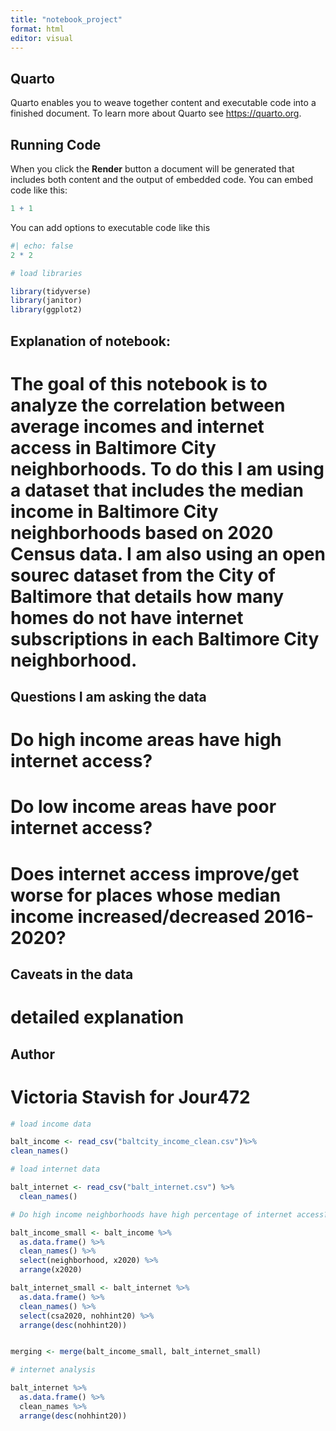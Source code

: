 ```yaml
---
title: "notebook_project"
format: html
editor: visual
---
```


## Quarto

Quarto enables you to weave together content and executable code into a finished document. To learn more about Quarto see <https://quarto.org>.

## Running Code

When you click the **Render** button a document will be generated that includes both content and the output of embedded code. You can embed code like this:

```r
1 + 1
```

You can add options to executable code like this

```r
#| echo: false
2 * 2
```




```r
# load libraries 

library(tidyverse)
library(janitor)
library(ggplot2)

```

## Explanation of notebook:
#  The goal of this notebook is to analyze the correlation between average incomes and internet access in Baltimore City neighborhoods. To do this I am using a dataset that includes the median income in Baltimore City neighborhoods based on 2020 Census data. I am also using an open sourec dataset from the City of Baltimore that details how many homes do not have internet subscriptions in each Baltimore City neighborhood. 

## Questions I am asking the data
#  Do high income areas have high internet access?
#  Do low income areas have poor internet access?
#  Does internet access improve/get worse for places whose median         income increased/decreased 2016-2020?

## Caveats in the data
#  detailed explanation 

## Author 
#  Victoria Stavish for Jour472
```r
# load income data

balt_income <- read_csv("baltcity_income_clean.csv")%>%
clean_names()

# load internet data

balt_internet <- read_csv("balt_internet.csv") %>%
  clean_names()

```

```r
# Do high income neighborhoods have high percentage of internet access?

balt_income_small <- balt_income %>%
  as.data.frame() %>%
  clean_names() %>%
  select(neighborhood, x2020) %>%
  arrange(x2020)

balt_internet_small <- balt_internet %>%
  as.data.frame() %>%
  clean_names() %>%
  select(csa2020, nohhint20) %>%
  arrange(desc(nohhint20))


merging <- merge(balt_income_small, balt_internet_small)


```

```r
# internet analysis 

balt_internet %>%
  as.data.frame() %>%
  clean_names %>%
  arrange(desc(nohhint20))


```
